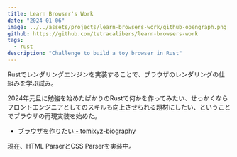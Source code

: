 ```yaml
---
title: Learn Browser's Work
date: "2024-01-06"
image: ../../assets/projects/learn-browsers-work/github-opengraph.png
github: https://github.com/tetracalibers/learn-browsers-work
tags:
  - rust
description: "Challenge to build a toy browser in Rust"
---
```


Rustでレンダリングエンジンを実装することで、ブラウザのレンダリングの仕組みを学ぶ試み。

2024年元旦に勉強を始めたばかりのRustで何かを作ってみたい、せっかくならフロントエンジニアとしてのスキルも向上させられる題材にしたい、ということでブラウザの再現実装を始めた。

- [ブラウザを作りたい - tomixyz-biography](/blog/2024-make-browser)

現在、HTML ParserとCSS Parserを実装中。
